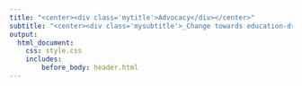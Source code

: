 ```yaml
---
title: "<center><div class='mytitle'>Advocacy</div></center>"
subtitle: "<center><div class='mysubtitle'>_Change towards education-driven science_</div></center>"
output: 
  html_document:
    css: style.css
    includes: 
        before_body: header.html
---
```



<div class="mycontent">






</div>
